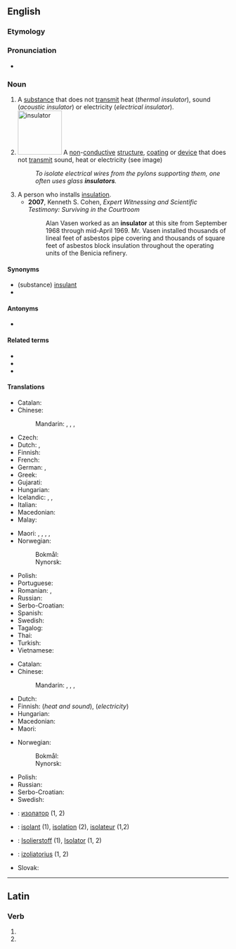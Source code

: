 ==English==
{{wikipedia|dab=insulator}}

===Etymology===
{{suffix|en|insulate|or}}

===Pronunciation===
* {{IPA|/ˈɪn.sjə.leɪ.tə(ɹ)/|lang=en}}

===Noun===
{{en-noun}}

# A [[substance]] that does not [[transmit]] heat (''thermal insulator''), sound (''acoustic insulator'') or electricity (''electrical insulator'').
# [[Image:Ceramic electric insulator.jpg|100px|right|insulator]] A [[non]]-[[conductive]] [[structure]], [[coating]] or [[device]] that does not [[transmit]] sound, heat or electricity (see image)
#: ''To isolate electrical wires from the pylons supporting them, one often uses glass '''insulators'''.''
# A person who installs [[insulation]].
#* '''2007''', Kenneth S. Cohen, ''Expert Witnessing and Scientific Testimony: Surviving in the Courtroom''
#*: Alan Vasen worked as an '''insulator''' at this site from September 1968 through mid-April 1969. Mr. Vasen installed thousands of lineal feet of asbestos pipe covering and thousands of square feet of asbestos block insulation throughout the operating units of the Benicia refinery.

====Synonyms====
* (substance) [[insulant]]
* {{l|en|isolation}}

====Antonyms====
* {{l|en|conductor}}

====Related terms====
* {{l|en|insulant}}
* {{l|en|insulate}}
* {{l|en|insulation}}

====Translations====
{{trans-top|substance}}
* Catalan: {{t+|ca|aïllant|m}}
* Chinese:
*: Mandarin: {{t+|cmn|絕緣體|sc=Hani}}, {{t+|cmn|绝缘体|tr=juéyuántǐ|sc=Hani}}, {{t+|cmn|絕緣子|sc=Hani}}, {{t+|cmn|绝缘子|tr=juéyuánzǐ|sc=Hani}}
* Czech: {{t|cs|izolátor|m}}
* Dutch: {{t+|nl|isolator|m}}, {{t+|nl|isolatiemateriaal|n}}
* Finnish: {{t+|fi|eriste}}
* French: {{t+|fr|isolateur}}
* German: {{t+|de|Isolator|m}}, {{t+|de|Nichtleiter|m}}
* Greek: {{t+|el|μονωτής|m}}
* Gujarati: {{t|gu|વીજરખું}}
* Hungarian: {{t+|hu|szigetelőanyag}}
* Icelandic: {{t|is|einangrari|m}}, {{t|is|einangri|m}}, {{t|is|einangur|m}}
* Italian: {{t+|it|isolante}}
* Macedonian: {{t|mk|изолатор|m|tr=izolátor}}
* Malay: {{t|ms|penebat}}
{{trans-mid}}
* Maori: {{t|mi|ārai}}, {{t|mi|ārai hiko}} {{qualifier|of electricity}}, {{t|mi|ārai wera}} {{qualifier|of heat}}, {{t|mi|ārai matao}} {{qualifier|of cold}}, {{t|mi|ārai parawhiti}} {{qualifier|of radiation}}
* Norwegian:
*: Bokmål: {{t|nb|isolator|m}}
*: Nynorsk: {{t|nn|isolator|m}}
* Polish: {{t|pl|izolator|m}}
* Portuguese: {{t+|pt|isolante}}
* Romanian: {{t+|ro|izolator|n}}, {{t|ro|material de izolare|n}}
* Russian: {{t+|ru|изоля́тор|m}}
* Serbo-Croatian: {{t|sh|изолатор|m|tr=izolator|sc=Cyrl}}
* Spanish: {{t+|es|aislante}}
* Swedish: {{t+|sv|isolering}}
* Tagalog: {{t|tl|pambukod}}
* Thai: {{t+|th|ฉนวน|tr=chànŭan}}
* Turkish: {{t+|tr|yalıtkan}}
* Vietnamese: {{t|vi|chất cách điện}}
{{trans-bottom}}

{{trans-top|structure}}
* Catalan: {{t+|ca|aïllant|m}}
* Chinese:
*: Mandarin: {{t+|cmn|絕緣體|sc=Hani}}, {{t+|cmn|绝缘体|tr=juéyuántǐ|sc=Hani}}, {{t+|cmn|絕緣子|sc=Hani}}, {{t+|cmn|绝缘子|tr=juéyuánzǐ|sc=Hani}}
* Dutch: {{t+|nl|isolatie|f}}
* Finnish: {{t+|fi|eristys}} (''heat and sound''), {{t+|fi|eristin}} (''electricity'')
* Hungarian: {{t+|hu|szigetelés}}
* Macedonian: {{t|mk|изолатор|m|tr=izolátor}}
* Maori: {{t|mi|ārai}}
{{trans-mid}}
* Norwegian:
*: Bokmål: {{t|nb|isolator|m}}
*: Nynorsk: {{t|nn|isolator|m}}
* Polish: {{t|pl|izolator|m}}
* Russian: {{t+|ru|изоля́тор|m}}
* Serbo-Croatian: {{t|sh|изолатор|m|tr=izolator|sc=Cyrl}}
* Swedish: {{t+|sv|isolator|c}}
{{trans-bottom}}

{{checktrans-top}}
* {{ttbc|bg}}: [[изолатор]] {{g|m}} (1, 2)
* {{ttbc|fr}}: [[isolant]] {{g|m}} (1), [[isolation]] (2), [[isolateur]] {{g|m}} (1,2)
* {{ttbc|de}}: [[Isolierstoff]] {{g|m}} (1), [[Isolator]] {{g|m}} (1, 2)
{{trans-mid}}
* {{ttbc|lt}}: [[izoliatorius]] {{g|m}} (1, 2)
* Slovak: {{t-check|sk|izolátor|m}}
{{trans-bottom}}

----

==Latin==

===Verb===
{{la-verb-form|īnsulātor}}

# {{inflection of|īnsulō||2|s|fut|pass|imp|lang=la}}
# {{inflection of|īnsulō||3|s|fut|pass|imp|lang=la}}